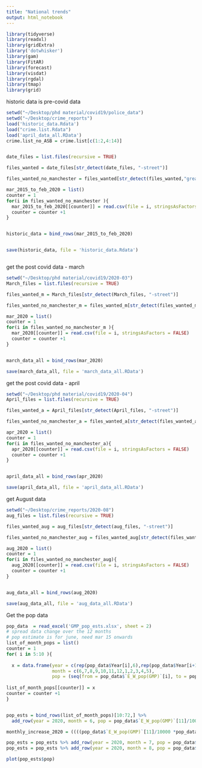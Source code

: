```yaml
---
title: "National trends"
output: html_notebook
---
```




```r

library(tidyverse)
library(readxl)
library(gridExtra)
library('dotwhisker')
library(gam)
library(FitAR)
library(forecast)
library(visdat)
library(rgdal)
library(tmap)
library(grid)


```

historic data is pre-covid data
```r
setwd("~/Desktop/phd material/covid19/police_data")
setwd("~/Desktop/crime_reports")
load('historic_data.Rdata')
load("crime.list.Rdata")
load('april_data_all.RData')
crime.list_no_ASB = crime.list[c(1:2,4:14)]


date_files = list.files(recursive = TRUE)

files_wanted = date_files[str_detect(date_files, "-street")]

files_wanted_no_manchester = files_wanted[str_detect(files_wanted,"greater-manchester", negate = TRUE)]

mar_2015_to_feb_2020 = list()
counter = 1
for(i in files_wanted_no_manchester ){
  mar_2015_to_feb_2020[[counter]] = read.csv(file = i, stringsAsFactors = FALSE)
  counter = counter +1
}


historic_data = bind_rows(mar_2015_to_feb_2020)


save(historic_data, file = 'historic_data.Rdata')



```
get the post covid data - march
```r

setwd("~/Desktop/phd material/covid19/2020-03")
March_files = list.files(recursive = TRUE)

files_wanted_m = March_files[str_detect(March_files, "-street")]

files_wanted_no_manchester_m = files_wanted_m[str_detect(files_wanted_m,"greater-manchester", negate = TRUE)]

mar_2020 = list()
counter = 1
for(i in files_wanted_no_manchester_m ){
  mar_2020[[counter]] = read.csv(file = i, stringsAsFactors = FALSE)
  counter = counter +1
}


march_data_all = bind_rows(mar_2020)

save(march_data_all, file = 'march_data_all.RData')
```
get the post covid data - april

```r
setwd("~/Desktop/phd material/covid19/2020-04")
April_files = list.files(recursive = TRUE)

files_wanted_a = April_files[str_detect(April_files, "-street")]

files_wanted_no_manchester_a = files_wanted_a[str_detect(files_wanted_a,"greater-manchester", negate = TRUE)]

apr_2020 = list()
counter = 1
for(i in files_wanted_no_manchester_a){
  apr_2020[[counter]] = read.csv(file = i, stringsAsFactors = FALSE)
  counter = counter +1
}


april_data_all = bind_rows(apr_2020)

save(april_data_all, file = 'april_data_all.RData')

```
get August data
```r
setwd("~/Desktop/crime_reports/2020-08")
aug_files = list.files(recursive = TRUE)

files_wanted_aug = aug_files[str_detect(aug_files, "-street")]

files_wanted_no_manchester_aug = files_wanted_aug[str_detect(files_wanted_aug,"greater-manchester", negate = TRUE)]

aug_2020 = list()
counter = 1
for(i in files_wanted_no_manchester_aug){
  aug_2020[[counter]] = read.csv(file = i, stringsAsFactors = FALSE)
  counter = counter +1
}


aug_data_all = bind_rows(aug_2020)

save(aug_data_all, file = 'aug_data_all.RData')
```


Get the pop data 
```r
pop_data  = read_excel('GMP_pop_ests.xlsx', sheet = 2)
# spread data change over the 12 months
# pop estimate is for june, need mar 15 onwards
list_of_month_pops = list()
counter = 1
for( i in 5:10 ){
  
  x = data.frame(year = c(rep(pop_data$Year[i],6),rep(pop_data$Year[i+1],6)),
                 month = c(6,7,8,9,10,11,12,1,2,3,4,5),
                 pop = (seq(from = pop_data$`E_W_pop(GMP)`[i], to = pop_data$`E_W_pop(GMP)`[i+1], length.out = 13 )[1:12])/10000)
  
list_of_month_pops[[counter]] = x 
counter = counter +1
}


pop_ests = bind_rows(list_of_month_pops)[10:72,] %>%
  add_row(year = 2020, month = 6, pop = pop_data$`E_W_pop(GMP)`[11]/10000)

monthly_increase_2020 = ((((pop_data$`E_W_pop(GMP)`[11]/10000 *pop_data$growth[10])) - pop_data$`E_W_pop(GMP)`[11]/10000)/12)

pop_ests = pop_ests %>% add_row(year = 2020, month = 7, pop = pop_data$`E_W_pop(GMP)`[11]/10000 + monthly_increase_2020 )
pop_ests = pop_ests %>% add_row(year = 2020, month = 8, pop = pop_data$`E_W_pop(GMP)`[11]/10000 + monthly_increase_2020 +monthly_increase_2020 )

plot(pop_ests$pop)


```



